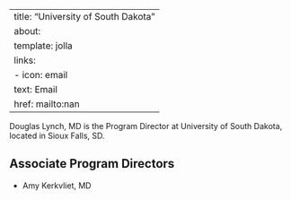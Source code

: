 
---
title: "University of South Dakota"
about:
  template: jolla
  links:
    - icon: email
      text: Email
      href: mailto:nan
---

Douglas Lynch, MD is the Program Director at University of South Dakota, located in Sioux Falls, SD. 

## Associate Program Directors

- Amy Kerkvliet, MD

